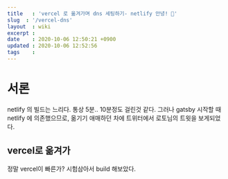 ```yaml
---
title   : 'vercel 로 옮겨가며 dns 세팅하기- netlify 안녕! 👋'  
slug  : '/vercel-dns'
layout  : wiki 
excerpt : 
date    : 2020-10-06 12:50:21 +0900
updated : 2020-10-06 12:52:56
tags    : 
---
```


# 서론 
  
  netlify 의 빌드는 느리다. 통상 5분.. 10분정도 걸린것 같다. 그러나 gatsby 시작할 때 netlify 에 의존했으므로, 옮기기 애매하던 차에 트위터에서 로토님의 트윗을 보게되었다. 
  
## vercel로 옮겨가 

정말 vercel이 빠른가? 시험삼아서 build 해보았다. 
